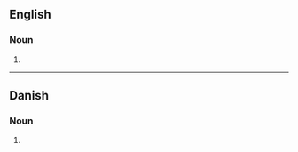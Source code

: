 {{also|Bistros|bistrós|bistrôs|bistrô}}

==English==
{{wikipedia|lang=en}}

===Noun===
{{head|en|noun form}}

# {{plural of|bistro|lang=en}}

----

==Danish==

===Noun===
{{head|da|noun form}}

# {{inflection of|da|bistro||indef|gen|s}}